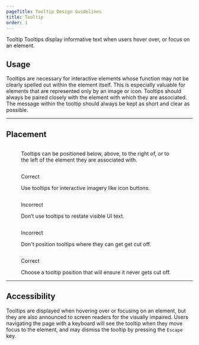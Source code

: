 ```yaml
---
pageTitle: Tooltip Design Guidelines
title: Tooltip
order: 1
---
```



<DocsHeading to="/api/tooltip/" type="design">
  Tooltip
</DocsHeading>
<LeadParagraph>
  Tooltips display informative text when users hover over, or focus on an
  element.
</LeadParagraph>

## Usage

Tooltips are necessary for interactive elements whose function may not be clearly spelled out within the element itself. This is especially valuable for elements that are represented only by an image or icon. Tooltips should always be paired closely with the element with which they are associated. The message within the tooltip should always be kept as short and clear as possible.

<span class="horizontal-spacer"></span>
<hr class="article-divider" />

## Placement

<div class="one-col">
  <div class="row">
    <div class="col">
      <figure>
        <img src="../../images/tooltips/Tooltip-positions.png" alt="" />
        <figcaption>
          <p>
            Tooltips can be positioned below, above, to the right of, or to the
            left of the element they are associated with.
          </p>
        </figcaption>
      </figure>
    </div>
  </div>
</div>
<div class="two-col">
  <div class="row">
    <div class="col col-1">
      <figure>
        <img src="../../images/tooltips/Tooltip-imagery.png" alt="" />
        <figcaption>
          <p class="title title-correct">Correct</p>
          <p>Use tooltips for interactive imagery like icon buttons.</p>
        </figcaption>
      </figure>
    </div>
    <div class="col col-2">
      <figure>
        <img src="../../images/tooltips/Tooltip-repeat-word.png" alt="" />
        <figcaption>
          <p class="title title-incorrect">Incorrect</p>
          <p>Don’t use tooltips to restate visible UI text.</p>
        </figcaption>
      </figure>
    </div>
  </div>
  <div class="row">
    <div class="col col-1">
      <figure>
        <img src="../../images/tooltips/Tooltip-cutoff.png" alt="" />
        <figcaption>
          <p class="title title-incorrect">Incorrect</p>
          <p>Don't position tooltips where they can get get cut off.</p>
        </figcaption>
      </figure>
    </div>
    <div class="col col-2">
      <figure>
        <img src="../../images/tooltips/Tooltip-not-cutoff.png" alt="" />
        <figcaption>
          <p class="title title-correct">Correct</p>
          <p>
            Choose a tooltip position that will ensure it never gets cut off.
          </p>
        </figcaption>
      </figure>
    </div>
  </div>
</div>
<hr class="article-divider" />

## Accessibility

Tooltips are displayed when hovering over or focusing on an element, but they are also announced to screen readers for the visually impaired. Users navigating the page with a keyboard will see the tooltip when they move focus to the element, and may dismiss the tooltip by pressing the `Escape` key.

<span class="horizontal-spacer"></span>
